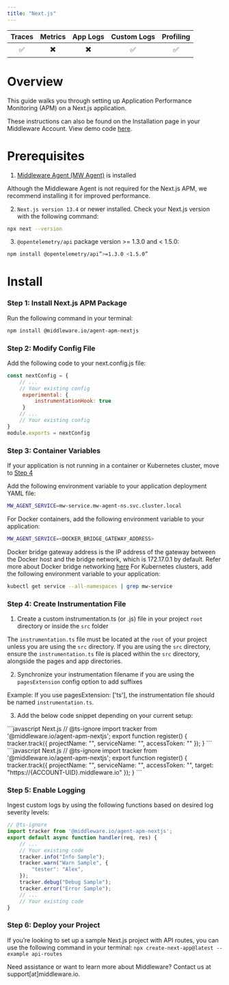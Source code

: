 ```yaml
---
title: "Next.js"
---
```

<a target="_blank" href="https://www.npmjs.com/package/@middleware.io/agent-apm-nextjs">
    <span style={{
        background: "url(https://img.shields.io/npm/v/%40middleware.io%2Fagent-apm-nextjs) no-repeat",
        width: "125px",
        height: "20px",
        display: "inline-block",
    }}/>
</a>

| Traces | Metrics | App Logs | Custom Logs | Profiling |
| :----: | :-----: | :------: | :---------: | :-------: |
| ✅ | ✖️ | ✖️ | ✅ | ✅ |

# Overview
This guide walks you through setting up Application Performance Monitoring (APM) on a Next.js application. 

These instructions can also be found on the Installation page in your Middleware Account. View demo code [here](https://github.com/middleware-labs/demo-apm/tree/master/nextjs).

# Prerequisites

1. [Middleware Agent (MW Agent)](/docs/agent-installation/overview) is installed

<Note> Although the Middleware Agent is not required for the Next.js APM, we recommend installing it for improved performance. </Note>

2. `Next.js version 13.4` or newer installed. Check your Next.js version with the following command:
```bash Shell
npx next --version
```
3. `@opentelemetry/api` package version >= 1.3.0 and < 1.5.0:
```bash Shell
npm install @opentelemetry/api”>=1.3.0 <1.5.0”
```

# Install

### Step 1: Install Next.js APM Package

Run the following command in your terminal:
```bash Shell 
npm install @middleware.io/agent-apm-nextjs
```
### Step 2: Modify Config File

Add the following code to your next.config.js file:

```javascript Next.js
const nextConfig = {
    // ...
    // Your existing config
     experimental: {
         instrumentationHook: true
     }
    // ...
    // Your existing config
}
module.exports = nextConfig
```

### Step 3: Container Variables

<Note>If your application is not running in a container or Kubernetes cluster, move to [Step 4](#step-4-create-instrumentation-file)</Note> 

Add the following environment variable to your application deployment YAML file:

```bash Shell
MW_AGENT_SERVICE=mw-service.mw-agent-ns.svc.cluster.local
```

For Docker containers, add the following environment variable to your application:

```bash Shell
MW_AGENT_SERVICE=<DOCKER_BRIDGE_GATEWAY_ADDRESS>
```
<Note> Docker bridge gateway address is the IP address of the gateway between the Docker host and the bridge network, which is 172.17.0.1 by default. 
Refer more about Docker bridge networking [here](https://docs.docker.com/network/network-tutorial-standalone/) </Note>
For Kubernetes clusters, add the following environment variable to your application:
```bash Shell
kubectl get service --all-namespaces | grep mw-service
```

### Step 4: Create Instrumentation File

1. Create a custom instrumentation.ts (or .js) file in your project `root` directory or inside the `src` folder

<Warning>The `instrumentation.ts` file must be located at the `root` of your project unless you are using the `src` directory. If you are using the `src` directory, ensure the `instrumentation.ts` file is placed within the `src` directory, alongside the pages and app directories.</Warning>

2. Synchronize your instrumentation filename if you are using the `pagesExtension` config option to add suffixes

<Note> Example: If you use pagesExtension: ['ts'], the instrumentation file should be named `instrumentation.ts`. </Note>

3. Add the below code snippet depending on your current setup:

<Tabs>
  <Tab title="MW Agent Installed">
    ```javascript Next.js
        // @ts-ignore
        import tracker from '@middleware.io/agent-apm-nextjs';
        export function register() {
            tracker.track({
                projectName: "<PROJECT-NAME>",
                serviceName: "<SERVICE-NAME>",
                accessToken: "<xxxxxxxxxx>"
            });
        }
    ```
  </Tab>
  <Tab title="MW Agent NOT Installed">
    ```javascript Next.js
        // @ts-ignore
        import tracker from '@middleware.io/agent-apm-nextjs';
        export function register() {
            tracker.track({
                projectName: "<PROJECT-NAME>",
                serviceName: "<SERVICE-NAME>",
                accessToken: "<ACCESS-TOKEN>",
                target: "https://{ACCOUNT-UID}.middleware.io"
            });
        }
    ```
  </Tab>
</Tabs>

### Step 5: Enable Logging
Ingest custom logs by using the following functions based on desired log severity levels:

```javascript Next.js
// @ts-ignore
import tracker from '@middleware.io/agent-apm-nextjs';
export default async function handler(req, res) {
    // ...
    // Your existing code
    tracker.info("Info Sample");
    tracker.warn("Warn Sample", {
        "tester": "Alex",
    });
    tracker.debug("Debug Sample");
    tracker.error("Error Sample");
    // ...
    // Your existing code
}
```

### Step 6: Deploy your Project

<Note>If you’re looking to set up a sample Next.js project with API routes, you can use the following command in your terminal: `npx create-next-app@latest --example api-routes`</Note>

<Note> Need assistance or want to learn more about Middleware? Contact us at support[at]middleware.io. </Note>

